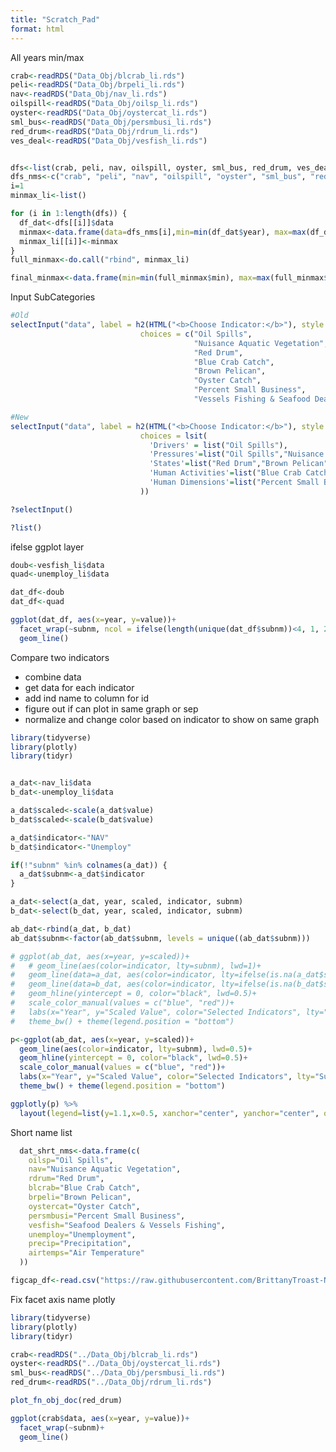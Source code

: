 ```yaml
---
title: "Scratch_Pad"
format: html
---
```



All years min/max
```r
crab<-readRDS("Data_Obj/blcrab_li.rds")
peli<-readRDS("Data_Obj/brpeli_li.rds")
nav<-readRDS("Data_Obj/nav_li.rds")
oilspill<-readRDS("Data_Obj/oilsp_li.rds")
oyster<-readRDS("Data_Obj/oystercat_li.rds")
sml_bus<-readRDS("Data_Obj/persmbusi_li.rds")
red_drum<-readRDS("Data_Obj/rdrum_li.rds")
ves_deal<-readRDS("Data_Obj/vesfish_li.rds")


dfs<-list(crab, peli, nav, oilspill, oyster, sml_bus, red_drum, ves_deal)
dfs_nms<-c("crab", "peli", "nav", "oilspill", "oyster", "sml_bus", "red_drum", "ves_deal")
i=1
minmax_li<-list()

for (i in 1:length(dfs)) {
  df_dat<-dfs[[i]]$data
  minmax<-data.frame(data=dfs_nms[i],min=min(df_dat$year), max=max(df_dat$year))
  minmax_li[[i]]<-minmax
}
full_minmax<-do.call("rbind", minmax_li)

final_minmax<-data.frame(min=min(full_minmax$min), max=max(full_minmax$max))

```


Input SubCategories
```r
#Old
selectInput("data", label = h2(HTML("<b>Choose Indicator:</b>"), style = "font-size:22px;"),
                             choices = c("Oil Spills",
                                         "Nuisance Aquatic Vegetation",
                                         "Red Drum",
                                         "Blue Crab Catch",
                                         "Brown Pelican",
                                         "Oyster Catch",
                                         "Percent Small Business",
                                         "Vessels Fishing & Seafood Dealers"))

#New
selectInput("data", label = h2(HTML("<b>Choose Indicator:</b>"), style = "font-size:22px;"),
                             choices = lsit(
                               'Drivers' = list("Oil Spills"),
                               'Pressures'=list("Oil Spills","Nuisance Aquatic Vegetation"),
                               'States'=list("Red Drum","Brown Pelican"),
                               'Human Activities'=list("Blue Crab Catch","Oyster Catch","Vessels Fishing & Seafood Dealers"),
                               'Human Dimensions'=list("Percent Small Business")
                             ))

?selectInput()

?list()


```

ifelse ggplot layer
```r
doub<-vesfish_li$data
quad<-unemploy_li$data

dat_df<-doub
dat_df<-quad

ggplot(dat_df, aes(x=year, y=value))+
  facet_wrap(~subnm, ncol = ifelse(length(unique(dat_df$subnm))<4, 1, 2))+
  geom_line()
```

Compare two indicators

- combine data
- get data for each indicator
- add ind name to column for id
- figure out if can plot in same graph or sep
- normalize and change color based on indicator to show on same graph
```r
library(tidyverse)
library(plotly)
library(tidyr)


a_dat<-nav_li$data
b_dat<-unemploy_li$data

a_dat$scaled<-scale(a_dat$value)
b_dat$scaled<-scale(b_dat$value)

a_dat$indicator<-"NAV"
b_dat$indicator<-"Unemploy"

if(!"subnm" %in% colnames(a_dat)) {
  a_dat$subnm<-a_dat$indicator
}

a_dat<-select(a_dat, year, scaled, indicator, subnm)
b_dat<-select(b_dat, year, scaled, indicator, subnm)

ab_dat<-rbind(a_dat, b_dat)
ab_dat$subnm<-factor(ab_dat$subnm, levels = unique((ab_dat$subnm)))

# ggplot(ab_dat, aes(x=year, y=scaled))+
#   # geom_line(aes(color=indicator, lty=subnm), lwd=1)+
#   geom_line(data=a_dat, aes(color=indicator, lty=ifelse(is.na(a_dat$subnm), "solid", subnm)), lwd=0.75)+
#   geom_line(data=b_dat, aes(color=indicator, lty=ifelse(is.na(b_dat$subnm), "solid", subnm)), lwd=0.75)+
#   geom_hline(yintercept = 0, color="black", lwd=0.5)+
#   scale_color_manual(values = c("blue", "red"))+
#   labs(x="Year", y="Scaled Value", color="Selected Indicators", lty="SubNm")+
#   theme_bw() + theme(legend.position = "bottom")

p<-ggplot(ab_dat, aes(x=year, y=scaled))+
  geom_line(aes(color=indicator, lty=subnm), lwd=0.5)+
  geom_hline(yintercept = 0, color="black", lwd=0.5)+
  scale_color_manual(values = c("blue", "red"))+
  labs(x="Year", y="Scaled Value", color="Selected Indicators", lty="SubNm")+
  theme_bw() + theme(legend.position = "bottom")

ggplotly(p) %>%
  layout(legend=list(y=1.1,x=0.5, xanchor="center", yanchor="center", orientation="h"))
```

Short name list
```r
  dat_shrt_nms<-data.frame(c(
    oilsp="Oil Spills",
    nav="Nuisance Aquatic Vegetation",
    rdrum="Red Drum",
    blcrab="Blue Crab Catch",
    brpeli="Brown Pelican",
    oystercat="Oyster Catch",
    persmbusi="Percent Small Business",
    vesfish="Seafood Dealers & Vessels Fishing",
    unemploy="Unemployment",
    precip="Precipitation",
    airtemps="Air Temperature"
  ))

figcap_df<-read.csv("https://raw.githubusercontent.com/BrittanyTroast-NOAA/BBESR_DataViz/main/Ind_Fig_Caption.csv")

```

Fix facet axis name plotly
```r
library(tidyverse)
library(plotly)
library(tidyr)

crab<-readRDS("../Data_Obj/blcrab_li.rds")
oyster<-readRDS("../Data_Obj/oystercat_li.rds")
sml_bus<-readRDS("../Data_Obj/persmbusi_li.rds")
red_drum<-readRDS("../Data_Obj/rdrum_li.rds")

plot_fn_obj_doc(red_drum)

ggplot(crab$data, aes(x=year, y=value))+
  facet_wrap(~subnm)+
  geom_line()
```

